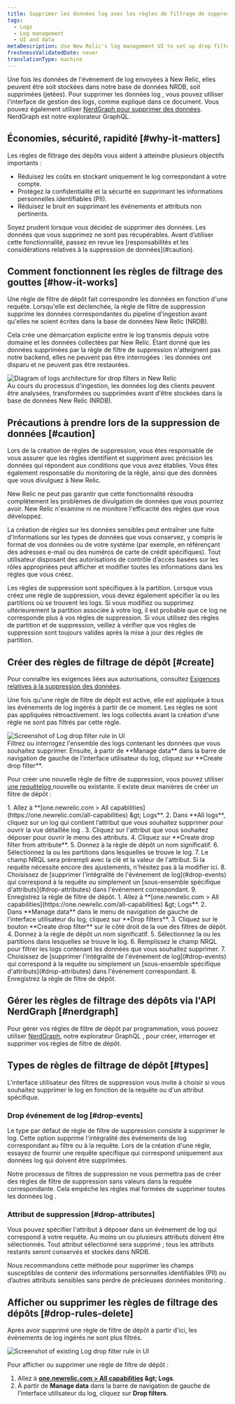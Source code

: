 ```yaml
---
title: Supprimer les données log avec les règles de filtrage de suppression
tags:
  - Logs
  - Log management
  - UI and data
metaDescription: Use New Relic's log management UI to set up drop filter rules for dropping specific types of log data.
freshnessValidatedDate: never
translationType: machine
---
```


Une fois les données de l&apos;événement de log envoyées à New Relic, elles peuvent être soit stockées dans notre base de données NRDB, soit supprimées (jetées). Pour supprimer les données log , vous pouvez utiliser l&apos;interface de gestion des logs, comme expliqué dans ce document. Vous pouvez également utiliser [NerdGraph pour supprimer des données](/docs/accounts/accounts/data-management/drop-data-using-nerdgraph). NerdGraph est notre explorateur GraphQL.

## Économies, sécurité, rapidité [#why-it-matters]

Les règles de filtrage des dépôts vous aident à atteindre plusieurs objectifs importants :

* Réduisez les coûts en stockant uniquement le log correspondant à votre compte.
* Protégez la confidentialité et la sécurité en supprimant les informations personnelles identifiables (PII).
* Réduisez le bruit en supprimant les événements et attributs non pertinents.

<Callout variant="caution">
  Soyez prudent lorsque vous décidez de supprimer des données. Les données que vous supprimez ne sont pas récupérables. Avant d’utiliser cette fonctionnalité, passez en revue les [responsabilités et les considérations relatives à la suppression de données](#caution).
</Callout>

## Comment fonctionnent les règles de filtrage des gouttes [#how-it-works]

Une règle de filtre de dépôt fait correspondre les données en fonction d&apos;une requête. Lorsqu&apos;elle est déclenchée, la règle de filtre de suppression supprime les données correspondantes du pipeline d&apos;ingestion avant qu&apos;elles ne soient écrites dans la base de données New Relic (NRDB).

Cela crée une démarcation explicite entre le log transmis depuis votre domaine et les données collectées par New Relic. Étant donné que les données supprimées par la règle de filtre de suppression n&apos;atteignent pas notre backend, elles ne peuvent pas être interrogées : les données ont disparu et ne peuvent pas être restaurées.

<img title="Logs architecture for drop filters in New Relic" alt="Diagram of logs architecture for drop filters in New Relic" src="/images/logs_diagram_ingest-pipeline.webp" />

<figcaption>
  Au cours du processus d&apos;ingestion, les données log des clients peuvent être analysées, transformées ou supprimées avant d&apos;être stockées dans la base de données New Relic (NRDB).
</figcaption>

## Précautions à prendre lors de la suppression de données [#caution]

Lors de la création de règles de suppression, vous êtes responsable de vous assurer que les règles identifient et suppriment avec précision les données qui répondent aux conditions que vous avez établies. Vous êtes également responsable du monitoring de la règle, ainsi que des données que vous divulguez à New Relic.

New Relic ne peut pas garantir que cette fonctionnalité résoudra complètement les problèmes de divulgation de données que vous pourriez avoir. New Relic n&apos;examine ni ne monitore l&apos;efficacité des règles que vous développez.

La création de règles sur les données sensibles peut entraîner une fuite d&apos;informations sur les types de données que vous conservez, y compris le format de vos données ou de votre système (par exemple, en référençant des adresses e-mail ou des numéros de carte de crédit spécifiques). Tout utilisateur disposant des autorisations de contrôle d’accès basées sur les rôles appropriées peut afficher et modifier toutes les informations dans les règles que vous créez.

<Callout variant="caution">
  Les règles de suppression sont spécifiques à la partition. Lorsque vous créez une règle de suppression, vous devez également spécifier la ou les partitions où se trouvent les logs. Si vous modifiez ou supprimez ultérieurement la partition associée à votre log, il est probable que ce log ne corresponde plus à vos règles de suppression. Si vous utilisez des règles de partition et de suppression, veillez à vérifier que vos règles de suppression sont toujours valides après la mise à jour des règles de partition.
</Callout>

## Créer des règles de filtrage de dépôt [#create]

Pour connaître les exigences liées aux autorisations, consultez [Exigences relatives à la suppression des données](/docs/data-apis/manage-data/drop-data-using-nerdgraph#requirements).

Une fois qu&apos;une règle de filtre de dépôt est active, elle est appliquée à tous les événements de log ingérés à partir de ce moment. Les règles ne sont pas appliquées rétroactivement. les logs collectés avant la création d&apos;une règle ne sont pas filtrés par cette règle.

<img title="Log drop filter rule" alt="Screenshot of Log drop filter rule in UI" src="/images/logs_screenshot-full_drop-filter-selection-2.webp" />

<figcaption>
  Filtrez ou interrogez l&apos;ensemble des logs contenant les données que vous souhaitez supprimer. Ensuite, à partir de <DNT>**Manage data**</DNT> dans la barre de navigation de gauche de l’interface utilisateur du log, cliquez sur <DNT>**Create drop filter**</DNT>.
</figcaption>

Pour créer une nouvelle règle de filtre de suppression, vous pouvez utiliser [une requêtelog ](/docs/logs/new-relic-logs/ui-data/query-syntax-logs)nouvelle ou existante. Il existe deux manières de créer un filtre de dépôt :

<CollapserGroup>
  <Collapser id="from-attribute" title="À partir d'un attribut">
    1. Allez à <DNT>**[one.newrelic.com &gt; All capabilities](https://one.newrelic.com/all-capabilities) &amp;gt; Logs**</DNT>.
    2. Dans **All logs**, cliquez sur un log qui contient l’attribut que vous souhaitez supprimer pour ouvrir la vue détaillée log .
    3. Cliquez sur l&apos;attribut que vous souhaitez déposer pour ouvrir le menu des attributs.
    4. Cliquez sur **Create drop filter from attribute**.
    5. Donnez à la règle de dépôt un nom significatif.
    6. Sélectionnez la ou les partitions dans lesquelles se trouve le log.
    7. Le champ NRQL sera prérempli avec la clé et la valeur de l&apos;attribut. Si la requête nécessite encore des ajustements, n&apos;hésitez pas à la modifier ici.
    8. Choisissez de [supprimer l&apos;intégralité de l&apos;événement de log](#drop-events) qui correspond à la requête ou simplement un [sous-ensemble spécifique d&apos;attributs](#drop-attributes) dans l&apos;événement correspondant.
    9. Enregistrez la règle de filtre de dépôt.
  </Collapser>

  <Collapser id="from-scratch" title="À partir de zéro">
    1. Allez à <DNT>**[one.newrelic.com &gt; All capabilities](https://one.newrelic.com/all-capabilities) &amp;gt; Logs**</DNT>.
    2. Dans **Manage data** dans le menu de navigation de gauche de l’interface utilisateur du log, cliquez sur **Drop filters**.
    3. Cliquez sur le bouton **Create drop filter** sur le côté droit de la vue des filtres de dépôt.
    4. Donnez à la règle de dépôt un nom significatif.
    5. Sélectionnez la ou les partitions dans lesquelles se trouve le log.
    6. Remplissez le champ NRQL pour filtrer les logs contenant les données que vous souhaitez supprimer.
    7. Choisissez de [supprimer l&apos;intégralité de l&apos;événement de log](#drop-events) qui correspond à la requête ou simplement un [sous-ensemble spécifique d&apos;attributs](#drop-attributes) dans l&apos;événement correspondant.
    8. Enregistrez la règle de filtre de dépôt.
  </Collapser>
</CollapserGroup>

## Gérer les règles de filtrage des dépôts via l&apos;API NerdGraph [#nerdgraph]

Pour gérer vos règles de filtre de dépôt par programmation, vous pouvez utiliser [NerdGraph](/docs/accounts/accounts/data-management/drop-data-using-nerdgraph), notre explorateur GraphQL , pour créer, interroger et supprimer vos règles de filtre de dépôt.

## Types de règles de filtrage de dépôt [#types]

L&apos;interface utilisateur des filtres de suppression vous invite à choisir si vous souhaitez supprimer le log en fonction de la requête ou d&apos;un attribut spécifique.

### Drop événement de log [#drop-events]

Le type par défaut de règle de filtre de suppression consiste à supprimer le log. Cette option supprime l&apos;intégralité des événements de log correspondant au filtre ou à la requête. Lors de la création d&apos;une règle, essayez de fournir une requête spécifique qui correspond uniquement aux données log qui doivent être supprimées.

Notre processus de filtres de suppression ne vous permettra pas de créer des règles de filtre de suppression sans valeurs dans la requête correspondante. Cela empêche les règles mal formées de supprimer toutes les données log .

### Attribut de suppression [#drop-attributes]

Vous pouvez spécifier l&apos;attribut à déposer dans un événement de log qui correspond à votre requête. Au moins un ou plusieurs attributs doivent être sélectionnés. Tout attribut sélectionné sera supprimé ; tous les attributs restants seront conservés et stockés dans NRDB.

<Callout variant="tip">
  Nous recommandons cette méthode pour supprimer les champs susceptibles de contenir des informations personnelles identifiables (PII) ou d’autres attributs sensibles sans perdre de précieuses données monitoring .
</Callout>

## Afficher ou supprimer les règles de filtrage des dépôts [#drop-rules-delete]

Après avoir supprimé une règle de filtre de dépôt à partir d&apos;ici, les événements de log ingérés ne sont plus filtrés.

<img title="Log drop filter rule" alt="Screenshot of existing Log drop filter rule in UI" src="/images/logs_screenshot-full_drop-filter-view2.webp" />

Pour afficher ou supprimer une règle de filtre de dépôt :

1. Allez à <DNT>**[one.newrelic.com &gt; All capabilities](https://one.newrelic.com/all-capabilities) &amp;gt; Logs**</DNT>.
2. À partir de <DNT>**Manage data**</DNT> dans la barre de navigation de gauche de l’interface utilisateur du log, cliquez sur <DNT>**Drop filters**</DNT>.